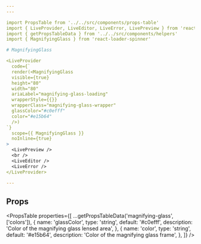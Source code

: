 ```yaml
---
---

import PropsTable from '../../src/components/props-table'
import { LiveProvider, LiveEditor, LiveError, LivePreview } from 'react-live'
import { getPropsTableData } from '../../src/components/helpers'
import { MagnifyingGlass } from 'react-loader-spinner'

# MagnifyingGlass

<LiveProvider
  code={`
  render(<MagnifyingGlass
  visible={true}
  height="80"
  width="80"
  ariaLabel="magnifying-glass-loading"
  wrapperStyle={{}}
  wrapperClass="magnifying-glass-wrapper"
  glassColor="#c0efff"
  color="#e15b64"
  />)
`}
  scope={{ MagnifyingGlass }}
  noInline={true}
>
  <LivePreview />
  <br />
  <LiveEditor />
  <LiveError />
</LiveProvider>

---
```


## Props

<PropsTable
  properties={[
    ...getPropsTableData('magnifying-glass', ['colors']),
    {
      name: 'glassColor',
      type: 'string',
      default: '#c0efff',
      description: 'Color of the magnifying glass lensed area',
    },
    {
      name: 'color',
      type: 'string',
      default: '#e15b64',
      description: 'Color of the magnifying glass frame',
    },
  ]}
/>
